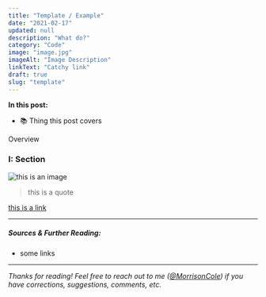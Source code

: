 ```yaml
---
title: "Template / Example"
date: "2021-02-17"
updated: null
description: "What do?"
category: "Code"
image: "image.jpg"
imageAlt: "Image Description"
linkText: "Catchy link"
draft: true
slug: "template"
---
```


**In this post:**

- 📚 Thing this post covers

Overview

### I: Section

![this is an image](./image.jpg)

> this is a quote

[this is a link](https://link.link)

---

##### Sources & Further Reading:

- some links

---

_Thanks for reading! Feel free to reach out to me
([@MorrisonCole](https://twitter.com/morrisoncole)) if you have corrections,
suggestions, comments, etc._
